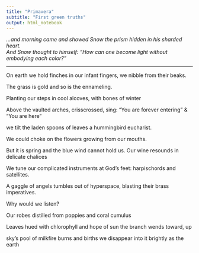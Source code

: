 ```yaml
---
title: "Primavera"
subtitle: "First green truths"
output: html_notebook
---
```


*...and morning came and showed Snow the prism hidden in his sharded heart.*  
*And Snow thought to himself: "How can one become light without embodying each color?"*

---

On earth we hold finches in our infant fingers,
we nibble from their beaks.

The grass is gold and so
is the ennameling.  

Planting our steps in cool alcoves, 
with bones of winter

Above the vaulted arches, crisscrossed, sing:
"You are forever entering" & "You are here"

we tilt the laden spoons of leaves
a hummingbird eucharist.

We could choke on the flowers
growing from our mouths.  

But it is spring and the blue wind cannot hold us.
Our wine resounds in delicate chalices

We tune our complicated instruments
at God's feet: harpischords and satellites.

A gaggle of angels tumbles out of hyperspace,
blasting their brass imperatives.

Why would we listen?

Our robes distilled
from poppies and coral cumulus

Leaves hued with chlorophyll and hope
of sun the branch wends toward, up

sky's pool of milkfire burns and births
we disappear into it brightly as the earth